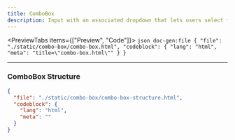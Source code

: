 ```yaml
---
title: ComboBox
description: Input with an associated dropdown that lets users select from a predefined list or enter custom values.
---
```


<PreviewTabs items={["Preview", "Code"]}>
  <PreviewTab value="Preview">
    <ComponentPreview src="/combo-box/combo-box" />
  </PreviewTab>
  <PreviewTab value="Code">
    ```json doc-gen:file
    {
      "file": "./static/combo-box/combo-box.html",
      "codeblock": {
        "lang": "html",
        "meta": "title=\"combo-box.html\""
      }
    }
    ```
  </PreviewTab>
</PreviewTabs>

---

### ComboBox Structure

```json doc-gen:file
{
  "file": "./static/combo-box/combo-box-structure.html",
  "codeblock": {
    "lang": "html",
    "meta": ""
  }
}
```
